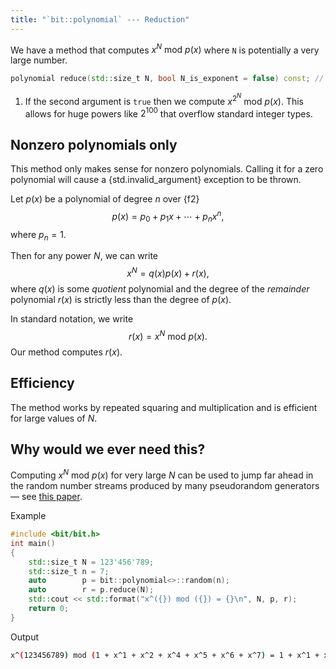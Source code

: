 ```yaml
---
title: "`bit::polynomial` --- Reduction"
---
```


We have a method that computes $x^N \textrm{ mod } p(x)$ where `N` is potentially a very large number.
```cpp
polynomial reduce(std::size_t N, bool N_is_exponent = false) const; // <1>
```
1. If the second argument is `true` then we compute $x^{2^N} \textrm{ mod } p(x)$. This allows for huge powers like $2^{100}$ that overflow standard integer types.

::: {.callout-warning}
# Nonzero polynomials only
This method only makes sense for nonzero polynomials.
Calling it for a zero polynomial will cause a {std.invalid_argument} exception to be thrown.
:::

Let $p(x)$ be a polynomial of degree $n$ over {f2}
$$
p(x) = p_0 + p_1 x + \cdots + p_n x^n,
$$
where $p_n = 1$.

Then for any power $N$, we can write
$$
x^N= q(x) p(x) + r(x),
$$
where $q(x)$ is some _quotient_ polynomial and the degree of the _remainder_ polynomial $r(x)$ is strictly less than the degree of $p(x)$.

In standard notation, we write
$$
r(x) = x^N \textrm{ mod } p(x).
$$
Our method computes $r(x)$.

::: {.callout-note}
# Efficiency
The method works by repeated squaring and multiplication and is efficient for large values of $N$.
:::

::: {.callout-note}
# Why would we ever need this?
Computing $x^N \textrm{ mod } p(x)$ for very large $N$ can be used to jump far ahead in the random number streams produced by many
pseudorandom generators --- see [this paper](https://www.iro.umontreal.ca/~lecuyer/myftp/papers/jumpmt.pdf).
:::

[Example]{.bt}
```cpp
#include <bit/bit.h>
int main()
{
    std::size_t N = 123'456'789;
    std::size_t n = 7;
    auto        p = bit::polynomial<>::random(n);
    auto        r = p.reduce(N);
    std::cout << std::format("x^({}) mod ({}) = {}\n", N, p, r);
    return 0;
}
```

[Output]{.bt}
```bash
x^(123456789) mod (1 + x^1 + x^2 + x^4 + x^5 + x^6 + x^7) = 1 + x^1 + x^2 + x^3 + x^4
```